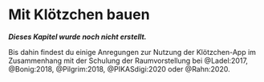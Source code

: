 # Mit Klötzchen bauen {#Raumvorstellung}

***Dieses Kapitel wurde noch nicht erstellt.*** 

Bis dahin findest du einige Anregungen zur Nutzung der Klötzchen-App im Zusammenhang mit der Schulung der Raumvorstellung bei @Ladel:2017, @Bonig:2018, @Pilgrim:2018, @PIKASdigi:2020 oder @Rahn:2020.

<!-- ## Erstkontakt zur App -->


<!-- ## Würfelgebäude beschreiben -->

<!-- ## Schattenbilder interpretieren {#Schattenkapitel} -->


<!-- ### Das Zweitafelbild transparent machen -->

<!-- Eine bedeutsame Handlung zur Schulung des räumlichen Vorstellungsvermögens ist das Arbeiten mit Schattenbildern. Häufig werden hierfür Würfelgebäude genutzt und untersucht, welche Schatten diese auf eine Wand werfen würden (oder auch tatsächlich werfen, wenn man eine Wand und Licht zur Verfügung hat). -->

<!-- <center> -->
<!-- ![Schattenbox](pictures/shadow-box.jpeg){width=50%} -->
<!-- </center> -->

<!-- Auch in der Klötzchen-App können die virtuellen Würfel Schatten werfen, dies lässt sich in der App ganz einfach [einstellen](Schatteneinstellung). Dabei hilft die App auf besonders gute Weise, die Entstehung des Zweitafelbildes nachzuvollziehen. Legt man nämlich beide Ansichten nebeneinander und richtet die Felder entsprechend aus, kann man über den Schieberegler die Transparenz der Würfel erhöhen und so wird in der 3D-Ansicht der Schatten sichtbar, der im Zweitafelbild auf dieselbe Art und Weise dargestellt ist. -->

<!-- <center> -->
<!-- ![Schatten und Zweitafelbild](pictures/shadow-1.png){width=100%} -->
<!-- </center> -->

<!-- Dies ist selbstverständlich auch mit dem Dreitafelbild möglich.  -->

<!-- <center> -->
<!-- ![Schatten und Dreitafelbild](pictures/shadow-2.png){width=75%} -->
<!-- </center> -->

<!-- ### Durch Wände bauen -->

<!-- Eine weitere Besonderheit der Klötzchen-App ist die Möglichkeit, durch Wände zu bauen. So können Sie die Schattenwände auch von außen betrachten -- dann werden sie auf magische Weise halb durchsichtig. Und trotz, dass da eine Wand steht, können Sie durch sie hindurch Würfel bauen und entfernen und gleichzeitig beobachten, welche Auswirkungen dies auf den Schatten hat. -->


<!-- <center> -->
<!-- ![Bauen durch Wände](pictures/shadow-3.png){width=75%} -->
<!-- </center> -->


<!-- ## Ansichten übersetzen -->



